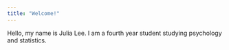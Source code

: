 ---
title: "Welcome!"
---

Hello, my name is Julia Lee. I am a fourth year student studying psychology and statistics.
